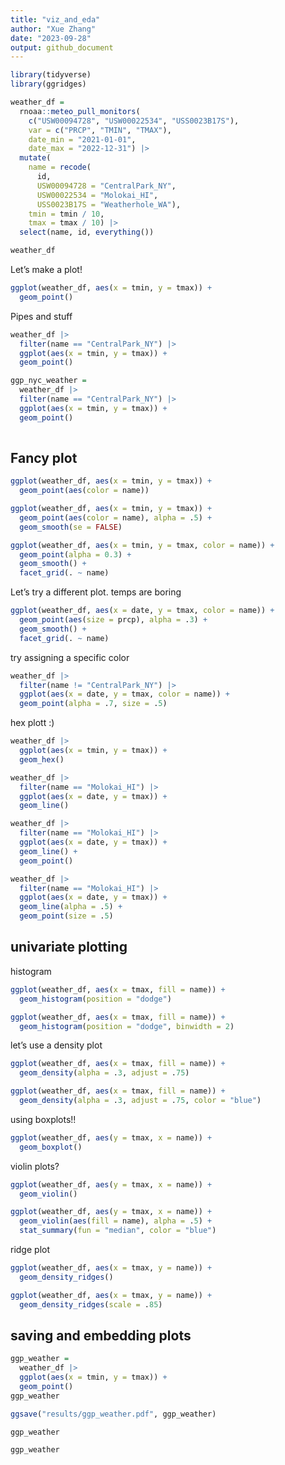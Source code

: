 ```yaml
---
title: "viz_and_eda"
author: "Xue Zhang"
date: "2023-09-28"
output: github_document
---
```


```r
library(tidyverse)
library(ggridges)
```




```r
weather_df = 
  rnoaa::meteo_pull_monitors(
    c("USW00094728", "USW00022534", "USS0023B17S"),
    var = c("PRCP", "TMIN", "TMAX"),
    date_min = "2021-01-01",
    date_max = "2022-12-31") |>
  mutate(
    name = recode(
      id,
      USW00094728 = "CentralPark_NY",
      USW00022534 = "Molokai_HI",
      USS0023B17S = "Weatherhole_WA"),
    tmin = tmin / 10,
    tmax = tmax / 10) |>
  select(name, id, everything())

weather_df
```

Let's make a plot!

```r
ggplot(weather_df, aes(x = tmin, y = tmax)) +
  geom_point()
```


Pipes and stuff


```r

weather_df |>
  filter(name == "CentralPark_NY") |>
  ggplot(aes(x = tmin, y = tmax)) +
  geom_point()
```

```r
ggp_nyc_weather =
  weather_df |>
  filter(name == "CentralPark_NY") |>
  ggplot(aes(x = tmin, y = tmax)) +
  geom_point()
  
```


## Fancy plot

```r
ggplot(weather_df, aes(x = tmin, y = tmax)) +
  geom_point(aes(color = name))
```



```r
ggplot(weather_df, aes(x = tmin, y = tmax)) +
  geom_point(aes(color = name), alpha = .5) +
  geom_smooth(se = FALSE)
```



```r
ggplot(weather_df, aes(x = tmin, y = tmax, color = name)) +
  geom_point(alpha = 0.3) +
  geom_smooth() +
  facet_grid(. ~ name)
```

Let's try a different plot. temps are boring


```r
ggplot(weather_df, aes(x = date, y = tmax, color = name)) +
  geom_point(aes(size = prcp), alpha = .3) +
  geom_smooth() +
  facet_grid(. ~ name)
```

try assigning a specific color

```r
weather_df |>
  filter(name != "CentralPark_NY") |>
  ggplot(aes(x = date, y = tmax, color = name)) +
  geom_point(alpha = .7, size = .5)
```

hex plott :)

```r
weather_df |>
  ggplot(aes(x = tmin, y = tmax)) +
  geom_hex()
```


```r
weather_df |>
  filter(name == "Molokai_HI") |>
  ggplot(aes(x = date, y = tmax)) +
  geom_line() 
```


```r
weather_df |>
  filter(name == "Molokai_HI") |>
  ggplot(aes(x = date, y = tmax)) +
  geom_line() +
  geom_point()
```


```r
weather_df |>
  filter(name == "Molokai_HI") |>
  ggplot(aes(x = date, y = tmax)) +
  geom_line(alpha = .5) +
  geom_point(size = .5)
```

## univariate plotting

histogram

```r
ggplot(weather_df, aes(x = tmax, fill = name)) +
  geom_histogram(position = "dodge")
```


```r
ggplot(weather_df, aes(x = tmax, fill = name)) +
  geom_histogram(position = "dodge", binwidth = 2)
```

let's use a density plot


```r
ggplot(weather_df, aes(x = tmax, fill = name)) +
  geom_density(alpha = .3, adjust = .75)
```


```r
ggplot(weather_df, aes(x = tmax, fill = name)) +
  geom_density(alpha = .3, adjust = .75, color = "blue")
```

using boxplots!!


```r
ggplot(weather_df, aes(y = tmax, x = name)) +
  geom_boxplot()

```

violin plots?



```r
ggplot(weather_df, aes(y = tmax, x = name)) +
  geom_violin()

```

```r
ggplot(weather_df, aes(y = tmax, x = name)) +
  geom_violin(aes(fill = name), alpha = .5) +
  stat_summary(fun = "median", color = "blue")

```

ridge plot



```r
ggplot(weather_df, aes(x = tmax, y = name)) +
  geom_density_ridges()
```


```r
ggplot(weather_df, aes(x = tmax, y = name)) +
  geom_density_ridges(scale = .85)
```




## saving and embedding plots

```r
ggp_weather = 
  weather_df |>
  ggplot(aes(x = tmin, y = tmax)) +
  geom_point()
ggp_weather 

ggsave("results/ggp_weather.pdf", ggp_weather)

```

```r
ggp_weather
```



```r
ggp_weather
```